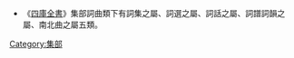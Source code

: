 {{Catnav|頁面分類|人文學科|文学|書籍|圖書資訊科學|分类方式|圖書分類法|四部分類法|集部}}
{{Catnav|頁面分類|總類|書籍|圖書分類法|四部分類法|集部}}

*《[[四庫全書|四庫全書]]》集部詞曲類下有詞集之屬、詞選之屬、詞話之屬、詞譜詞韻之屬、南北曲之屬五類。

[[Category:集部|Category:集部]]